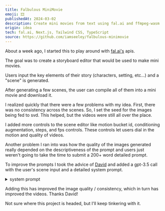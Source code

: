 ```yaml
---
title: Falbulous MiniMovie
emoji: 🎞️
publishedAt: 2024-03-02
description: Create mini movies from text using fal.ai and ffmpeg-wasm
origin: idea
tech: fal.ai, Next.js, Tailwind CSS, TypeScript
source: https://github.com/iamseeley/falbulous-minimovie
---
```


About a week ago, I started this to play around with [fal.ai's](https://fal.ai) apis. 

The goal was to create a storyboard editor that would be used to make mini movies. 

Users input the key elements of their story (characters, setting, etc...) and a "scene" is generated.

After generating a few scenes, the user can compile all of them into a mini movie and download it. 

I realized quickly that there were a few problems with my idea. First, there was no consistency across the scenes. So, I set the seed for the images being fed to svd. This helped, but the videos were still all over the place.

I added more controls to the scene editor like motion bucket id, conditioning augmentation, steps, and fps controls. These controls let users dial in the motion and quality of videos.

Another problem I ran into was how the quality of the images generated really depended on the descriptiveness of the prompt and users just weren't going to take the time to submit a 200+ word detailed prompt.

To improve the prompts I took the advice of [David](https://twitter.com/davidntompkins) and added a gpt-3.5 call with the user's scene input and a detailed system prompt.

<details><summary>system prompt</summary>"You are a precise Image describer. You help filmmakers create storyboards for short stories. You respond by providing descriptions of single images that collectively tell a story. Your descriptions are precise and descriptive. Collectively they tell the story presented by the filmmaker. You provide between 7 and 10 image suggestions. Providing each on its own line. Each image is self-contained with location, providing all information in a single sentence. Always include location, always show, don't tell, always drive plot. Be quite literal, describe the scene in specifics. Your final scene should imply a dramatic hook or mystery, or the major plot point."</details>

Adding this has improved the image quality / consistency, which in turn has improved the videos. Thanks David!

Not sure where this project is headed, but I'll keep tinkering with it.



